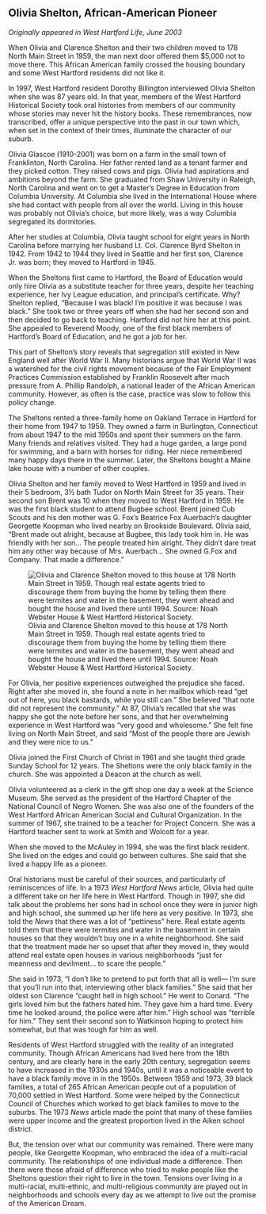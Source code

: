 ## Olivia Shelton, African-American Pioneer {-}

*Originally appeared in West Hartford Life, June 2003*

When Olivia and Clarence Shelton and their two children moved to 178 North Main Street in 1959, the man next door offered them $5,000 not to move there. This African American family crossed the housing boundary and some West Hartford residents did not like it.

In 1997, West Hartford resident Dorothy Billington interviewed Olivia Shelton when she was 87 years old. In that year, members of the West Hartford Historical Society took oral histories from members of our community whose stories may never hit the history books. These remembrances, now transcribed, offer a unique perspective into the past in our town which, when set in the context of their times, illuminate the character of our suburb.

Olivia Glascoe (1910-2001) was born on a farm in the small town of Franklinton, North Carolina. Her father rented land as a tenant farmer and they picked cotton. They raised cows and pigs. Olivia had aspirations and ambitions beyond the farm. She graduated from Shaw University in Raleigh, North Carolina and went on to get a Master’s Degree in Education from Columbia University. At Columbia she lived in the International House where she had contact with people from all over the world. Living in this house was probably not Olivia’s choice, but more likely, was a way Columbia segregated its dormitories.

After her studies at Columbia, Olivia taught school for eight years in North Carolina before marrying her husband Lt. Col. Clarence Byrd Shelton in 1942. From 1942 to 1944 they lived in Seattle and her first son, Clarence Jr. was born; they moved to Hartford in 1945.

When the Sheltons first came to Hartford, the Board of Education would only hire Olivia as a substitute teacher for three years, despite her teaching experience, her Ivy League education, and principal’s certificate. Why? Shelton replied, “Because I was black! I’m positive it was because I was black.” She took two or three years off when she had her second son and then decided to go back to teaching. Hartford did not hire her at this point. She appealed to Reverend Moody, one of the first black members of Hartford’s Board of Education, and he got a job for her.

This part of Shelton’s story reveals that segregation still existed in New England well after World War II. Many historians argue that World War II was a watershed for the civil rights movement because of the Fair Employment Practices Commission established by Franklin Roosevelt after much pressure from A. Phillip Randolph, a national leader of the African American community. However, as often is the case, practice was slow to follow this policy change.

The Sheltons rented a three-family home on Oakland Terrace in Hartford for their home from 1947 to 1959. They owned a farm in Burlington, Connecticut from about 1947 to the mid 1950s and spent their summers on the farm. Many friends and relatives visited. They had a huge garden, a large pond for swimming, and a barn with horses for riding. Her niece remembered many happy days there in the summer. Later, the Sheltons bought a Maine lake house with a number of other couples.

Olivia Shelton and her family moved to West Hartford in 1959 and lived in their 5 bedroom, 3½ bath Tudor on North Main Street for 35 years. Their second son Brent was 10 when they moved to West Hartford in 1959. He was the first black student to attend Bugbee school. Brent joined Cub Scouts and his den mother was G. Fox’s Beatrice Fox Auerbach’s daughter Georgette Koopman who lived nearby on Brookside Boulevard. Olivia said, “Brent made out alright, because at Bugbee, this lady took him in. He was friendly with her son... The people treated him alright. They didn’t dare treat him any other way because of Mrs. Auerbach... She owned G.Fox and Company. That made a difference.”

![Olivia and Clarence Shelton moved to this house at 178 North Main Street in 1959. Though real estate agents tried to discourage them from buying the home by telling them there were termites and water in the basement, they went ahead and bought the house and lived there until 1994. Source: Noah Webster House & West Hartford Historical Society.](images/10-shelton-web.jpg)

For Olivia, her positive experiences outweighed the prejudice she faced. Right after she moved in, she found a note in her mailbox which read “get out of here, you black bastards, while you still can.” She believed “that note did not represent the community.” At 87, Olivia’s recalled that she was happy she got the note before her sons, and that her overwhelming experience in West Hartford was “very good and wholesome.” She felt fine living on North Main Street, and said “Most of the people there are Jewish and they were nice to us.”

Olivia joined the First Church of Christ in 1961 and she taught third grade Sunday School for 12 years. The Sheltons were the only black family in the church. She was appointed a Deacon at the church as well.

Olivia volunteered as a clerk in the gift shop one day a week at the Science Museum. She served as the president of the Hartford Chapter of the National Council of Negro Women. She was also one of the founders of the West Hartford African American Social and Cultural Organization. In the summer of 1967, she trained to be a teacher for Project Concern. She was a Hartford teacher sent to work at Smith and Wolcott for a year.

When she moved to the McAuley in 1994, she was the first black resident. She lived on the edges and could go between cultures. She said that she lived a happy life as a pioneer.

Oral historians must be careful of their sources, and particularly of reminiscences of life. In a 1973 *West Hartford News* article, Olivia had quite a different take on her life here in West Hartford. Though in 1997, she did talk about the problems her sons had in school once they were in junior high and high school, she summed up her life here as very positive. In 1973, she told the *News* that there was a lot of “pettiness” here. Real estate agents told them that there were termites and water in the basement in certain houses so that they wouldn’t buy one in a white neighborhood. She said that the treatment made her so upset that after they moved in, they would attend real estate open houses in various neighborhoods “just for meanness and devilment... to scare the people.”

She said in 1973, “I don’t like to pretend to put forth that all is well--- I’m sure that you’ll run into that, interviewing other black families.” She said that her oldest son Clarence “caught hell in high school.” He went to Conard. “The girls loved him but the fathers hated him. They gave him a hard time. Every time he looked around, the police were after him.” High school was “terrible for him.” They sent their second son to Watkinson hoping to protect him somewhat, but that was tough for him as well.

Residents of West Hartford struggled with the reality of an integrated community. Though African Americans had lived here from the 18th century, and are clearly here in the early 20th century, segregation seems to have increased in the 1930s and 1940s, until it was a noticeable event to have a black family move in in the 1950s. Between 1959 and 1973, 39 black families, a total of 265 African American people out of a population of 70,000 settled in West Hartford. Some were helped by the Connecticut Council of Churches which worked to get black families to move to the suburbs. The 1973 *News* article made the point that many of these families were upper income and the greatest proportion lived in the Aiken school district.

But, the tension over what our community was remained. There were many people, like Georgette Koopman, who embraced the idea of a multi-racial community. The relationships of one individual made a difference. Then there were those afraid of difference who tried to make people like the Sheltons question their right to live in the town. Tensions over living in a multi-racial, multi-ethnic, and multi-religious community are played out in neighborhoods and schools every day as we attempt to live out the promise of the American Dream.
